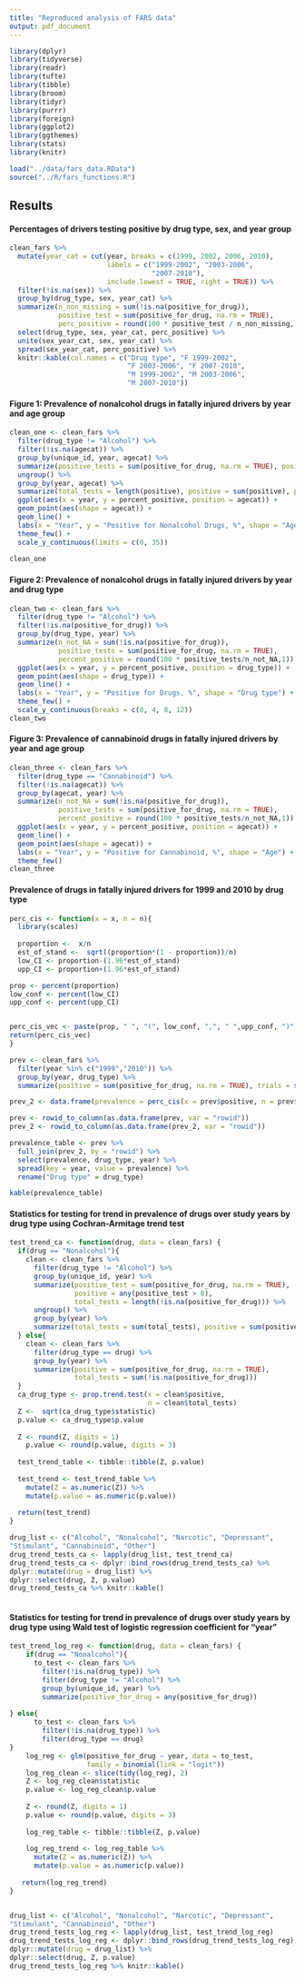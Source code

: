 ```yaml
---
title: "Reproduced analysis of FARS data"
output: pdf_document 
--- 
```


```r
library(dplyr)
library(tidyverse)
library(readr) 
library(tufte) 
library(tibble) 
library(broom)
library(tidyr)
library(purrr)
library(foreign)
library(ggplot2)
library(ggthemes)
library(stats)
library(knitr)

load("../data/fars_data.RData")
source("../R/fars_functions.R")
```


## **Results**

#### **Percentages of drivers testing positive by drug type, sex, and year group**

```r

clean_fars %>%
  mutate(year_cat = cut(year, breaks = c(1999, 2002, 2006, 2010),
                        labels = c("1999-2002", "2003-2006",
                                   "2007-2010"),
                        include.lowest = TRUE, right = TRUE)) %>%
  filter(!is.na(sex)) %>%
  group_by(drug_type, sex, year_cat) %>%
  summarize(n_non_missing = sum(!is.na(positive_for_drug)),
            positive_test = sum(positive_for_drug, na.rm = TRUE),
            perc_positive = round(100 * positive_test / n_non_missing, 1)) %>%
  select(drug_type, sex, year_cat, perc_positive) %>%
  unite(sex_year_cat, sex, year_cat) %>%
  spread(sex_year_cat, perc_positive) %>%
  knitr::kable(col.names = c("Drug type", "F 1999-2002",
                             "F 2003-2006", "F 2007-2010",
                             "M 1999-2002", "M 2003-2006",
                             "M 2007-2010"))

```

#### **Figure 1: Prevalence of nonalcohol drugs in fatally injured drivers by year and age group**

```r
clean_one <- clean_fars %>% 
  filter(drug_type != "Alcohol") %>%
  filter(!is.na(agecat)) %>%
  group_by(unique_id, year, agecat) %>% 
  summarize(positive_tests = sum(positive_for_drug, na.rm = TRUE), positive = any(positive_tests > 0)) %>% 
  ungroup() %>% 
  group_by(year, agecat) %>% 
  summarize(total_tests = length(positive), positive = sum(positive), percent_positive = round(100 * positive/total_tests, 1)) %>%
  ggplot(aes(x = year, y = percent_positive, position = agecat)) +
  geom_point(aes(shape = agecat)) +
  geom_line() +
  labs(x = "Year", y = "Positive for Nonalcohol Drugs, %", shape = "Age") +
  theme_few() +
  scale_y_continuous(limits = c(0, 35))
  
clean_one
```
   

\newpage


   
#### **Figure 2: Prevalence of nonalcohol drugs in fatally injured drivers by year and drug type**
```r
clean_two <- clean_fars %>% 
  filter(drug_type != "Alcohol") %>% 
  filter(!is.na(positive_for_drug)) %>% 
  group_by(drug_type, year) %>% 
  summarize(n_not_NA = sum(!is.na(positive_for_drug)),
            positive_tests = sum(positive_for_drug, na.rm = TRUE),
            percent_positive = round(100 * positive_tests/n_not_NA,1)) %>% 
  ggplot(aes(x = year, y = percent_positive, position = drug_type)) +
  geom_point(aes(shape = drug_type)) +
  geom_line() +
  labs(x = "Year", y = "Positive for Drugs, %", shape = "Drug type") +
  theme_few() +
  scale_y_continuous(breaks = c(0, 4, 8, 12))
clean_two
```

#### **Figure 3: Prevalence of cannabinoid drugs in fatally injured drivers by year and age group**

```r

clean_three <- clean_fars %>%
  filter(drug_type == "Cannabinoid") %>% 
  filter(!is.na(agecat)) %>% 
  group_by(agecat, year) %>% 
  summarize(n_not_NA = sum(!is.na(positive_for_drug)),
            positive_tests = sum(positive_for_drug, na.rm = TRUE),
            percent_positive = round(100 * positive_tests/n_not_NA,1)) %>%
  ggplot(aes(x = year, y = percent_positive, position = agecat)) +
  geom_line() +
  geom_point(aes(shape = agecat)) +
  labs(x = "Year", y = "Positive for Cannabinoid, %", shape = "Age") +
  theme_few()
clean_three
```

\newpage

#### **Prevalence of drugs in fatally injured drivers for 1999 and 2010 by drug type**


```r
perc_cis <- function(x = x, n = n){
  library(scales) 
  
  proportion <-  x/n
  est_of_stand <-  sqrt((proportion*(1 - proportion))/n)
  low_CI <- proportion-(1.96*est_of_stand)
  upp_CI <- proportion+(1.96*est_of_stand)

prop <- percent(proportion)
low_conf <- percent(low_CI)
upp_conf <- percent(upp_CI)


perc_cis_vec <- paste(prop, " ", "(", low_conf, ",", " ",upp_conf, ")", sep = "")
return(perc_cis_vec)
}

prev <- clean_fars %>% 
  filter(year %in% c("1999","2010")) %>% 
  group_by(year, drug_type) %>% 
  summarize(positive = sum(positive_for_drug, na.rm = TRUE), trials = sum(!is.na(positive_for_drug)))

prev_2 <- data.frame(prevalence = perc_cis(x = prev$positive, n = prev$trials))

prev <- rowid_to_column(as.data.frame(prev, var = "rowid"))
prev_2 <- rowid_to_column(as.data.frame(prev_2, var = "rowid"))

prevalence_table <- prev %>% 
  full_join(prev_2, by = "rowid") %>% 
  select(prevalence, drug_type, year) %>% 
  spread(key = year, value = prevalence) %>% 
  rename("Drug type" = drug_type)

kable(prevalence_table) 


```



#### **Statistics for testing for trend in prevalence of drugs over study years by drug type using Cochran-Armitage trend test**

```r

test_trend_ca <- function(drug, data = clean_fars) {
  if(drug == "Nonalcohol"){
    clean <- clean_fars %>%
      filter(drug_type != "Alcohol") %>%
      group_by(unique_id, year) %>% 
      summarize(positive_test = sum(positive_for_drug, na.rm = TRUE), 
                positive = any(positive_test > 0),
                total_tests = length(!is.na(positive_for_drug))) %>% 
      ungroup() %>% 
      group_by(year) %>%
      summarize(total_tests = sum(total_tests), positive = sum(positive)) 
  } else{
    clean <- clean_fars %>%
      filter(drug_type == drug) %>%
      group_by(year) %>%
      summarize(positive = sum(positive_for_drug, na.rm = TRUE),
                total_tests = sum(!is.na(positive_for_drug)))
  }
  ca_drug_type <- prop.trend.test(x = clean$positive,
                                  n = clean$total_tests)
  Z <-  sqrt(ca_drug_type$statistic)
  p.value <- ca_drug_type$p.value
  
  Z <- round(Z, digits = 1)
    p.value <- round(p.value, digits = 3)
  
  test_trend_table <- tibble::tibble(Z, p.value)
  
  test_trend <- test_trend_table %>% 
    mutate(Z = as.numeric(Z)) %>% 
    mutate(p.value = as.numeric(p.value))
  
  return(test_trend)
}

drug_list <- c("Alcohol", "Nonalcohol", "Narcotic", "Depressant",
"Stimulant", "Cannabinoid", "Other")
drug_trend_tests_ca <- lapply(drug_list, test_trend_ca)
drug_trend_tests_ca <- dplyr::bind_rows(drug_trend_tests_ca) %>%
dplyr::mutate(drug = drug_list) %>%
dplyr::select(drug, Z, p.value)
drug_trend_tests_ca %>% knitr::kable()
  

```

#### **Statistics for testing for trend in prevalence of drugs over study years by drug type using Wald test of logistic regression coefficient for “year”**

```r

test_trend_log_reg <- function(drug, data = clean_fars) {
    if(drug == "Nonalcohol"){
      to_test <- clean_fars %>%
        filter(!is.na(drug_type)) %>% 
        filter(drug_type != "Alcohol") %>% 
        group_by(unique_id, year) %>% 
        summarize(positive_for_drug = any(positive_for_drug))
      
} else{
      to_test <- clean_fars %>%
        filter(!is.na(drug_type)) %>%
        filter(drug_type == drug)
}
    log_reg <- glm(positive_for_drug ~ year, data = to_test,
                   family = binomial(link = "logit"))
    log_reg_clean <- slice(tidy(log_reg), 2)
    Z <- log_reg_clean$statistic
    p.value <- log_reg_clean$p.value
    
    Z <- round(Z, digits = 1)
    p.value <- round(p.value, digits = 3)
    
    log_reg_table <- tibble::tibble(Z, p.value)
    
    log_reg_trend <- log_reg_table %>% 
      mutate(Z = as.numeric(Z)) %>% 
      mutate(p.value = as.numeric(p.value))
    
   return(log_reg_trend)
}


drug_list <- c("Alcohol", "Nonalcohol", "Narcotic", "Depressant",
"Stimulant", "Cannabinoid", "Other")
drug_trend_tests_log_reg <- lapply(drug_list, test_trend_log_reg)
drug_trend_tests_log_reg <- dplyr::bind_rows(drug_trend_tests_log_reg) %>%
dplyr::mutate(drug = drug_list) %>%
dplyr::select(drug, Z, p.value)
drug_trend_tests_log_reg %>% knitr::kable()

```





